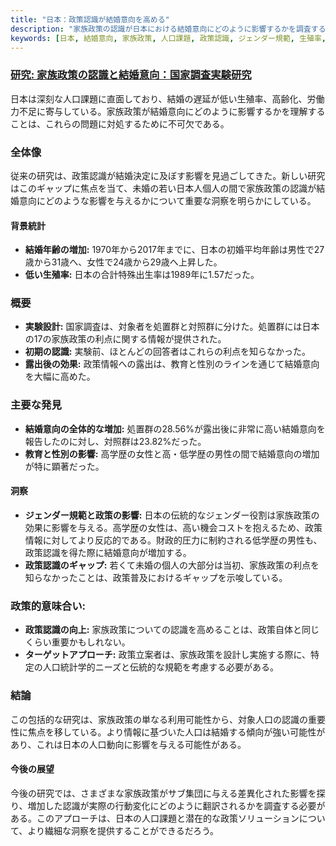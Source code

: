 ```yaml
---
title: "日本：政策認識が結婚意向を高める"
description: "家族政策の認識が日本における結婚意向にどのように影響するかを調査する研究で、教育とジェンダーが人口動向において果たす役割を強調する。"
keywords: [日本, 結婚意向, 家族政策, 人口課題, 政策認識, ジェンダー規範, 生殖率, 国家調査]
---
```


### [研究: 家族政策の認識と結婚意向：国家調査実験研究](https://read.dukeupress.edu/demography/article/59/1/247/288211/Family-Policy-Awareness-and-Marital-Intentions-A)

日本は深刻な人口課題に直面しており、結婚の遅延が低い生殖率、高齢化、労働力不足に寄与している。家族政策が結婚意向にどのように影響するかを理解することは、これらの問題に対処するために不可欠である。

### **全体像**

従来の研究は、政策認識が結婚決定に及ぼす影響を見過ごしてきた。新しい研究はこのギャップに焦点を当て、未婚の若い日本人個人の間で家族政策の認識が結婚意向にどのような影響を与えるかについて重要な洞察を明らかにしている。

#### **背景統計**

* **結婚年齢の増加:** 1970年から2017年までに、日本の初婚平均年齢は男性で27歳から31歳へ、女性で24歳から29歳へ上昇した。
* **低い生殖率:** 日本の合計特殊出生率は1989年に1.57だった。

### **概要**

* **実験設計:** 国家調査は、対象者を処置群と対照群に分けた。処置群には日本の17の家族政策の利点に関する情報が提供された。
* **初期の認識:** 実験前、ほとんどの回答者はこれらの利点を知らなかった。
* **露出後の効果:** 政策情報への露出は、教育と性別のラインを通じて結婚意向を大幅に高めた。

### **主要な発見**

* **結婚意向の全体的な増加:** 処置群の28.56%が露出後に非常に高い結婚意向を報告したのに対し、対照群は23.82%だった。
* **教育と性別の影響:** 高学歴の女性と高・低学歴の男性の間で結婚意向の増加が特に顕著だった。

#### **洞察**

* **ジェンダー規範と政策の影響:** 日本の伝統的なジェンダー役割は家族政策の効果に影響を与える。高学歴の女性は、高い機会コストを抱えるため、政策情報に対してより反応的である。財政的圧力に制約される低学歴の男性も、政策認識を得た際に結婚意向が増加する。
* **政策認識のギャップ:** 若くて未婚の個人の大部分は当初、家族政策の利点を知らなかったことは、政策普及におけるギャップを示唆している。

### **政策的意味合い:**

* **政策認識の向上:** 家族政策についての認識を高めることは、政策自体と同じくらい重要かもしれない。
* **ターゲットアプローチ:** 政策立案者は、家族政策を設計し実施する際に、特定の人口統計学的ニーズと伝統的な規範を考慮する必要がある。

### **結論**

この包括的な研究は、家族政策の単なる利用可能性から、対象人口の認識の重要性に焦点を移している。より情報に基づいた人口は結婚する傾向が強い可能性があり、これは日本の人口動向に影響を与える可能性がある。

#### **今後の展望**

今後の研究では、さまざまな家族政策がサブ集団に与える差異化された影響を探り、増加した認識が実際の行動変化にどのように翻訳されるかを調査する必要がある。このアプローチは、日本の人口課題と潜在的な政策ソリューションについて、より繊細な洞察を提供することができるだろう。
